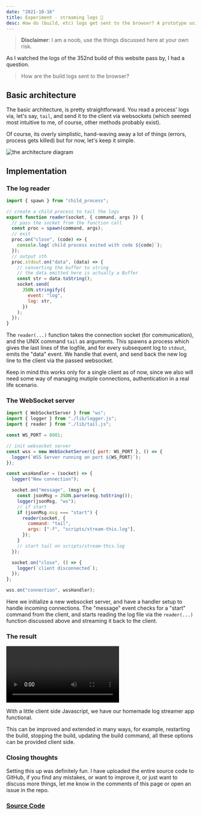 ```yaml
---
date: "2021-10-16"
title: Experiment - streaming logs 📝
desc: How do (build, etc) logs get sent to the browser? A prototype using Websockets and Node.
---
```


> **Disclaimer**: I am a noob, use the things discussed here at your own risk.

As I watched the logs of the 352nd build of this website pass by, I had a question.

> How are the build logs sent to the browser?

## Basic architecture

The basic architecture, is pretty straightforward. You read a process' logs via, let's say, `tail`, and send it to the client via websockets (which seemed most intuitive to me, of course, other methods probably exist).

Of course, its overly simplistic, hand-waving away a lot of things (errors, process gets killed) but for now, let's keep it simple.

![the architecture diagram](https://anik.live/posts/experiment-streaming-logs/architecture.png)

## Implementation

### The log reader

```js:log_reader.js
import { spawn } from "child_process";

// create a child process to tail the logs
export function reader(socket, { command, args }) {
  // pass the socket from the function call
  const proc = spawn(command, args);
  // exit
  proc.on("close", (code) => {
    console.log(`child process exited with code ${code}`);
  });
  // output sth
  proc.stdout.on("data", (data) => {
    // converting the buffer to string
    // the data emitted here is actually a Buffer
    const str = data.toString();
    socket.send(
      JSON.stringify({
        event: "log",
        log: str,
      })
    );
  });
}
```

The `reader(...)` function takes the connection socket (for communication), and the UNIX command `tail` as arguments. This spawns a process which gives the last lines of the logfile, and for every subsequent log to `stdout`, emits the "data" event. We handle that event, and send back the new log line to the client via the passed websocket.

Keep in mind this works only for a single client as of now, since we also will need some way of managing mutiple connections, authentication in a real life scenario.

### The WebSocket server

```js
import { WebSocketServer } from "ws";
import { logger } from "./lib/logger.js";
import { reader } from "./lib/tail.js";

const WS_PORT = 8001;

// init websocket server
const wss = new WebSocketServer({ port: WS_PORT }, () => {
  logger(`WSS Server running on port ${WS_PORT}`);
});

const wssHandler = (socket) => {
  logger("New connection");

  socket.on("message", (msg) => {
    const jsonMsg = JSON.parse(msg.toString());
    logger(jsonMsg, "ws");
    // if start
    if (jsonMsg.msg === "start") {
      reader(socket, {
        command: "tail",
        args: ["-f", "scripts/stream-this.log"],
      });
    }
    // start tail on scripts/stream-this.log
  });

  socket.on("close", () => {
    logger(`client disconnected`);
  });
};

wss.on("connection", wssHandler);
```

Here we initialize a new websocket server, and have a handler setup to handle incoming connections. The "message" event checks for a "start" command from the client, and starts reading the log file via the `reader(...)` function discussed above and streaming it back to the client.

### The result

<video src="./result.mp4" controls></video>

With a little client side Javascript, we have our homemade log streamer app functional.

This can be improved and extended in many ways, for example, restarting the build, stopping the build, updating the build command, all these options can be provided client side.

### Closing thoughts

Setting this up was definitely fun. I have uploaded the entire source code to GitHub, if you find any mistakes, or want to improve it, or just want to discuss more things, let me know in the comments of this page or open an issue in the repo.

### [Source Code](https://github.com/sadn1ck/experiment-streaming-logs)
